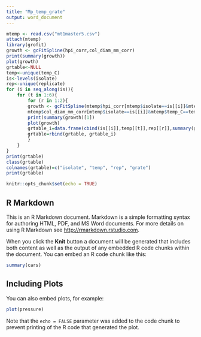 ```yaml
---
title: "Mp_temp_grate"
output: word_document
---
```

```r
mtemp <- read.csv("mt1master5.csv")
attach(mtemp)
library(grofit)
growth <- gcFitSpline(hpi_corr,col_diam_mm_corr)
print(summary(growth))
plot(growth)
grtable<-NULL
temp<-unique(temp_C)
is<-levels(isolate)
rep<-unique(replicate)
for (i in seq_along(is)){
	for (t in 1:6){
		for (r in 1:2){
		growth <- gcFitSpline(mtemp$hpi_corr[mtemp$isolate==is[[i]]&mtemp$temp_C==temp[[t]]&mtemp$replicate==rep[[r]]],
		mtemp$col_diam_mm_corr[mtemp$isolate==is[[i]]&mtemp$temp_C==temp[[t]]&mtemp$replicate==rep[[r]]])
		print(summary(growth)[1])
		plot(growth)
		grtable_i=data.frame(cbind(is[[i]],temp[[t]],rep[[r]],summary(growth)[1]))
		grtable=rbind(grtable, grtable_i)
		}
	}
}
print(grtable)
class(grtable)
colnames(grtable)=c("isolate", "temp", "rep", "grate")
print(grtable)
```

```r
knitr::opts_chunk$set(echo = TRUE)
```

## R Markdown

This is an R Markdown document. Markdown is a simple formatting syntax for authoring HTML, PDF, and MS Word documents. For more details on using R Markdown see <http://rmarkdown.rstudio.com>.

When you click the **Knit** button a document will be generated that includes both content as well as the output of any embedded R code chunks within the document. You can embed an R code chunk like this:

```r
summary(cars)
```

## Including Plots

You can also embed plots, for example:

```r
plot(pressure)
```

Note that the `echo = FALSE` parameter was added to the code chunk to prevent printing of the R code that generated the plot.
